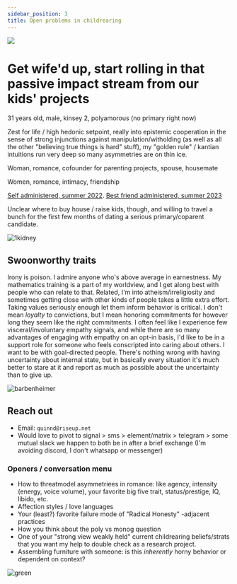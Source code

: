 ```yaml
---
sidebar_position: 3
title: Open problems in childrearing
---
```



![](/img/one.jpeg)

# Get wife'd up, start rolling in that passive impact stream from our kids' projects

<Admonition type="info" title="Demographic">
  <p>
    31 years old, male, kinsey 2, polyamorous (no primary right now)
  </p>
</Admonition>

<Admonition type="info" title="Type of Guy">
  <p>
    Zest for life / high hedonic setpoint, really into epistemic cooperation in the sense of strong injunctions against manipulation/witholding (as well as all the other "believing true things is hard" stuff), my "golden rule" / kantian intuitions run very deep so many asymmetries are on thin ice. 
  </p>
</Admonition>

<Admonition type="tip" title="Seeking">
  <p>
    Woman, romance, cofounder for parenting projects, spouse, housemate
  </p>
</Admonition>

<Admonition type="tip" title="Also seeking">
  <p>
    Women, romance, intimacy, friendship
  </p>
</Admonition>

<Admonition type="info" title="Big five">
  <p>
    <a href="https://bigfive-test.com/result/623617c0d5e3dd000926c0bd">Self administered, summer 2022</a>. <a href="">Best friend administered, summer 2023</a>
  </p>
</Admonition>

<Admonition type="info" title="In Berkeley CA">
  <p>
    Unclear where to buy house / raise kids, though, and willing to travel a bunch for the first few months of dating a serious primary/coparent candidate.
  </p>
</Admonition>

![1kidney](/img/stupid-tshirt.jpg)

## Swoonworthy traits

<Tabs lazy>
  <TabItem value="sincerity" label="Sincerity">
    Irony is poison. I admire anyone who's above average in earnestness. 
  </TabItem>
  <TabItem value="analyticalness" label="Analyticalness">
    My mathematics training is a part of my worldview, and I get along best with people who can relate to that. Related, I'm into atheism/irreligiosity and sometimes getting close with other kinds of people takes a little extra effort.
  </TabItem>
  <TabItem value="conviction" label="Conviction">
    Taking values seriously enough let them inform behavior is critical. I don't mean <i>loyalty</i> to convictions, but I mean honoring commitments for however long they seem like the right commitments. 
  </TabItem>
  <TabItem value="compassion" label="Compassion">
    I often feel like I experience few visceral/involuntary empathy signals, and while there are so many advantages of engaging with empathy on an opt-in basis, I'd like to be in a support role for someone who feels conscripted into caring about others. 
  </TabItem>
  <TabItem value="ambition" label="Ambition">
    I want to be with goal-directed people. 
  </TabItem>
  <TabItem value="introspectiveness" label="Introspectiveness">
    There's nothing wrong with having uncertainty about internal state, but in basically every situation it's much better to stare at it and report as much as possible about the uncertainty than to give up. 
  </TabItem>
</Tabs>

![barbenheimer](/img/barbenheimer.jpeg)

## Reach out

- Email: `quinnd@riseup.net`
- Would love to pivot to signal > sms > element/matrix > telegram > some mutual slack we happen to both be in after a brief exchange (I'm avoiding discord, I don't whatsapp or messenger)

### Openers / conversation menu

- How to threatmodel asymmetriees in romance: like agency, intensity (energy, voice volume), your favorite big five trait, status/prestige, IQ, libido, etc.
- Affection styles / love languages
- Your (least?) favorite failure mode of "Radical Honesty" -adjacent practices
- How you think about the poly vs monog question
- One of your "strong view weakly held" current childrearing beliefs/strats that you want my help to double check as a research project.
- Assembling furniture with someone: is this _inherently_ horny behavior or dependent on context?

![green](/img/greenswag.jpg)
